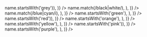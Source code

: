 
<Meta title="Colors" />

<ColorPalette>
  <ColorItem
    title="Harmaa"
    colors={Object.fromEntries(
      Object.entries(ophColors).filter(([name, color]) => name.startsWith('grey')),
    )}
  />
  <ColorItem
    title="Neutraali"
    colors={Object.fromEntries(
      Object.entries(ophColors).filter(([name, color]) =>
        name.match(/black|white/),
      ),
    )}
  />
  <ColorItem
    title="Sininen"
    colors={Object.fromEntries(
      Object.entries(ophColors).filter(([name, color]) =>
        name.match(/blue|cyan/i),
      ),
    )}
  />
  <ColorItem
    title="Vihreä"
    colors={Object.fromEntries(
      Object.entries(ophColors).filter(([name, color]) =>
        name.startsWith('green'),
      ),
    )}
  />
  <ColorItem
    title="Punainen"
    colors={Object.fromEntries(
      Object.entries(ophColors).filter(([name, color]) => name.startsWith('red')),
    )}
  />
  <ColorItem
    title="Oranssi"
    colors={Object.fromEntries(
      Object.entries(ophColors).filter(([name, color]) =>
        name.startsWith('orange'),
      ),
    )}
  />
  <ColorItem
    title="Keltainen"
    colors={Object.fromEntries(
      Object.entries(ophColors).filter(([name, color]) =>
        name.startsWith('yellow'),
      ),
    )}
  />
  <ColorItem
    title="Pinkki"
    colors={Object.fromEntries(
      Object.entries(ophColors).filter(([name, color]) => name.startsWith('pink')),
    )}
  />
  <ColorItem
    title="Purppura"
    colors={Object.fromEntries(
      Object.entries(ophColors).filter(([name, color]) =>
        name.startsWith('purple'),
      ),
    )}
  />
  <ColorItem
    title="Semanttinen"
    colors={{
      success: aliasColors.success,
      error: aliasColors.error,
    }}
  />
</ColorPalette>
